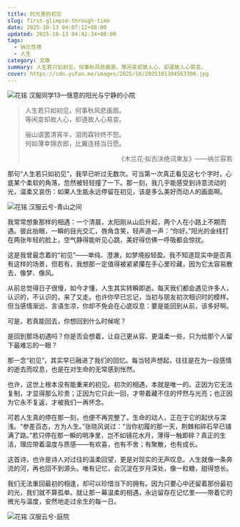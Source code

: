 ```yaml
---
title: 时光里的初见
slug: first-glimpse-through-time
date: 2025-10-13 04:07:12+08:00
updated: 2025-10-13 04:42:34+08:00
tags:
  - 纳兰性德
  - 人生
category: 文章
summary: 人生若只如初见，何事秋风悲画扇。等闲变却故人心，却道故人心易变。
cover: https://cdn.yufan.me/images/2025/10/2025101304563300.jpg
---
```


![花铭 汉服同学13—惬意的阳光与宁静的小院](https://cdn.yufan.me/images/2025/10/2025101304554600.jpg)

<MusicPlayer netease={533450520} />

>人生若只如初见，何事秋风悲画扇。<br />
>等闲变却故人心，却道故人心易变。
>
>骊山语罢清宵半，泪雨霖铃终不怨。<br />
>何如薄幸锦衣郎，比翼连枝当日愿。
>
><p style="text-align: right;">《木兰花·拟古决绝词柬友》——纳兰容若</p>

那句“人生若只如初见”，我早已听过无数次。可当第一次真正看见这七个字时，心底某个柔软的角落，忽然被轻轻撞了一下。那一刻，我几乎能感受到诗意流动的光，温柔又哀伤：如果人生能永远停留在初见，该是多么美好而动人的画面啊。

![花铭 汉服云兮-青山之间](https://cdn.yufan.me/images/2025/10/2025101304501000.jpg)

我常常想象那样的相遇：一个清晨，太阳刚从山后升起，两个人在小路上不期而遇。彼此抬眼，一瞬的目光交汇，唇角含笑，轻声道一声：“你好。”阳光的金线打在两张年轻的脸上，空气静得能听见心跳，美好得仿佛一呼吸都会惊扰。

这是我曾最念着的“初见”——单纯、澄澈，如梦境般轻盈。我不知道现实中是否真有这样的场景，但若有，我想那一定值得被紧紧攥在手心里珍藏，因为它太容易散去，像梦、像风。

从前总觉得日子很慢，如今才懂，人生其实转瞬即逝。每天我们都会遇见许多人，认识的，不认识的，来了又走。也许你早已忘记，当初与朋友初次相识时的模样。但当感情渐远、言语生凉，你却不免会在心底叹息：要是能回到从前，该多好啊。

可是，若真能回去，你想回到什么时候呢？

是回到那场初遇吗？你是否会想着，让自己更从容、更温柔一些，只为给那个人留下最难忘的一眼？

那一念“初见”，其实早已融进了我们的回忆。每当轻声想起，往往是在为一段感情的逝去而叹息，也是在对生命的无常感到怅然。

也许，这世上根本没有能重来的初见。初次的相遇，本就是唯一的。正因为它无法复制，才显得那么珍贵；正因为它只此一回，才带着藏不住的怦然与光亮；也正因为它永不复返，才被我们一再怀念。

可若人生真的停在那一刻，也便不再完整了。生命的动人，正在于它的起伏与深浅。“参差百态，方为人生。”张晓风说过：“当你初履的那一天，荆棘和碎石早已铺满了路。”若只停在那一瞬的明净里，岂不如镜花水月，薄得一触即碎？真正的生活，理应带着温度与质感——有欢喜，也有不舍；有聚散，也有成长。

这首诗，也许是诗人对过往的温柔回望，更是对现实的无声叹息。人生就像一条奔流的河，再也回不到源头。唯有记忆，会沉淀在岁月深处，像一粒糖，甜得悠长。

我们无法重回最初的相逢，却可以珍惜当下的拥有。因为只要心中还留着那份最初的光，我们就不算孤单。就让那一幕温柔的相遇，永远留存在记忆里——带着它的微光与温度，安然地走过余生的每一日。

![花铭 汉服云兮-庭院](https://cdn.yufan.me/images/2025/10/2025101304523100.jpg)
